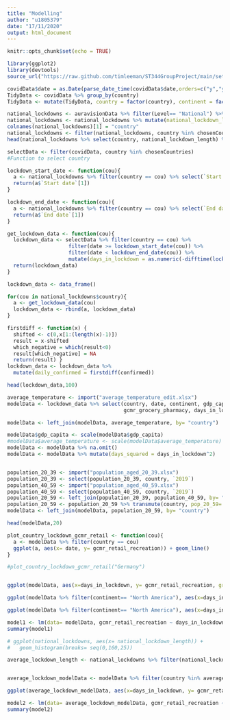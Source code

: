 ---
title: "Modelling"
author: "u1805379"
date: "17/11/2020"
output: html_document
---

```{r setup, include=FALSE}
knitr::opts_chunk$set(echo = TRUE) 
```

```{r libraries, include=FALSE}
library(ggplot2)
library(devtools)
source_url("https://raw.github.com/timleeman/ST344GroupProject/main/setup.R")
```

```{r data_import, include=FALSE}
covidData$date = as.Date(parse_date_time(covidData$date,orders=c("y","ym","ymd")))
TidyData <- covidData %>% group_by(country) 
TidyData <- mutate(TidyData, country = factor(country), continent = factor(continent))

```

```{r lockdown_length calculator,}
national_lockdowns <- auravisionData %>% filter(Level== "National") %>% select(-Level)
national_lockdowns <- national_lockdowns %>% mutate(national_lockdown_length = as.numeric(-difftime(`Start date`, `End date`)))
colnames(national_lockdowns)[1] = "country"
national_lockdowns <- filter(national_lockdowns, country %in% chosenCountries)
head(national_lockdowns %>% select(country, national_lockdown_length) %>% arrange(national_lockdown_length),60)

```

```{r functions_to_get_lockdown_data_and_bind,}
selectData <- filter(covidData, country %in% chosenCountries)
#Function to select country

lockdown_start_date <- function(cou){
  a <- national_lockdowns %>% filter(country == cou) %>% select(`Start date`)
  return(a$`Start date`[1]) 
}

lockdown_end_date <- function(cou){
  a <- national_lockdowns %>% filter(country == cou) %>% select(`End date`)
  return(a$`End date`[1]) 
}

get_lockdown_data <- function(cou){
  lockdown_data <- selectData %>% filter(country == cou) %>% 
                    filter(date >= lockdown_start_date(cou)) %>%
                    filter(date < lockdown_end_date(cou)) %>%
                    mutate(days_in_lockdown = as.numeric(-difftime(lockdown_start_date(cou), date)/86400))
  return(lockdown_data)
}

lockdown_data <- data_frame()

for(cou in national_lockdowns$country){
  a <- get_lockdown_data(cou)
  lockdown_data <- rbind(a, lockdown_data)
}

```


```{r anaylsing_data,}
firstdiff <- function(x) {
  shifted <- c(0,x[1:(length(x)-1)])
  result = x-shifted
  which_negative = which(result<0)
  result[which_negative] = NA
  return(result) }
lockdown_data <- lockdown_data %>%
  mutate(daily_confirmed = firstdiff(confirmed))

head(lockdown_data,100)
```

```{r model_data,}
average_temperature <- import("average_temperature_edit.xlsx")
modelData <- lockdown_data %>% select(country, date, continent, gdp_capita, gcmr_retail_recreation, 
                                      gcmr_grocery_pharmacy, days_in_lockdown, income) %>%  distinct()

modelData <- left_join(modelData, average_temperature, by= "country")

modelData$gdp_capita <- scale(modelData$gdp_capita)
#modelData$average_temperature <- scale(modelData$average_temperature)
modelData <- modelData %>% na.omit() 
modelData <- modelData %>% mutate(days_squared = days_in_lockdown^2)


population_20_39 <- import("population_aged_20_39.xlsx")
population_20_39 <- select(population_20_39, country, `2019`)
population_40_59 <- import("population_aged_40_59.xlsx")
population_40_59 <- select(population_40_59, country, `2019`)
population_20_59 <- left_join(population_20_39, population_40_59, by= "country")
population_20_59 <- population_20_59 %>% transmute(country, pop_20_59= `2019.x` + `2019.y` )
modelData <- left_join(modelData, population_20_59, by= "country")

head(modelData,20)
```

```{r justification_for_first_model,}

plot_country_lockdown_gcmr_retail <- function(cou){
  a <- modelData %>% filter(country == cou)
  ggplot(a, aes(x= date, y= gcmr_retail_recreation)) + geom_line()
}

#plot_country_lockdown_gcmr_retail("Germany")


ggplot(modelData, aes(x=days_in_lockdown, y= gcmr_retail_recreation, group= country, col= average_temperature)) + geom_line()

ggplot(modelData %>% filter(continent== "North America"), aes(x=days_in_lockdown, y= gcmr_retail_recreation, group= country, col= income)) + geom_line() + facet_grid(~continent)

ggplot(modelData %>% filter(continent== "North America"), aes(x=days_in_lockdown, y= gcmr_retail_recreation, group= country, col= pop_20_59)) + geom_line()


```


```{r first_model,}

model1 <- lm(data= modelData, gcmr_retail_recreation ~ days_in_lockdown)
summary(model1)

```

```{r grouping_by_lockdown_length, warning=FALSE}
# ggplot(national_lockdowns, aes(x= national_lockdown_length)) +
#   geom_histogram(breaks= seq(0,160,25)) 

average_lockdown_length <- national_lockdowns %>% filter(national_lockdown_length <= 77 & national_lockdown_length > 48)


average_lockdown_modelData <- modelData %>% filter(country %in% average_lockdown_length$country)

ggplot(average_lockdown_modelData, aes(x=days_in_lockdown, y= gcmr_retail_recreation, group= country, col= average_temperature)) + geom_line()

model2 <- lm(data= average_lockdown_modelData, gcmr_retail_recreation ~ days_in_lockdown)
summary(model2)
```




